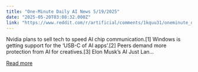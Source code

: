 ```yaml
---
title: "One-Minute Daily AI News 5/19/2025"
date: "2025-05-20T03:08:32.000Z"
link: "https://www.reddit.com/r/artificial/comments/1kquu31/oneminute_daily_ai_news_5192025/"
---
```


Nvidia plans to sell tech to speed AI chip communication.[1]
 Windows is getting support for the ‘USB-C of AI apps’.[2]
 Peers demand more protection from AI for creatives.[3]
 Elon Musk’s AI Just Lan...

[Read more](https://www.reddit.com/r/artificial/comments/1kquu31/oneminute_daily_ai_news_5192025/)
